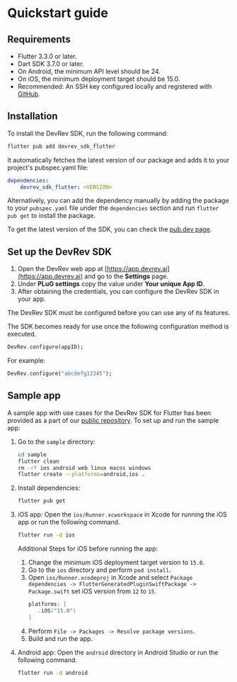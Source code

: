 # Quickstart guide

## Requirements

- Flutter 3.3.0 or later.
- Dart SDK 3.7.0 or later.
- On Android, the minimum API level should be 24.
- On iOS, the minimum deployment target should be 15.0.
- Recommended: An SSH key configured locally and registered with [GitHub](https://docs.github.com/en/github/authenticating-to-github/connecting-to-github-with-ssh).

## Installation

To install the DevRev SDK, run the following command:
```sh
flutter pub add devrev_sdk_flutter
```

It automatically fetches the latest version of our package and adds it to your project's pubspec.yaml file:
```yaml
dependencies:
    devrev_sdk_flutter: <VERSION>
```

Alternatively, you can add the dependency manually by adding the package to your `pubspec.yaml` file under the `dependencies` section and run `flutter pub get` to install the package.

To get the latest version of the SDK, you can check the [pub.dev page](https://pub.dev/packages/devrev_sdk_flutter).

## Set up the DevRev SDK

1. Open the DevRev web app at [https://app.devrev.ai](https://app.devrev.ai) and go to the **Settings** page.
2. Under **PLuG settings** copy the value under **Your unique App ID**.
3. After obtaining the credentials, you can configure the DevRev SDK in your app.

<Callout intent="warning">
The DevRev SDK must be configured before you can use any of its features.
</Callout>

The SDK becomes ready for use once the following configuration method is executed.

```dart
DevRev.configure(appID);
```

For example:

```dart
DevRev.configure("abcdefg12345");
```

## Sample app

A sample app with use cases for the DevRev SDK for Flutter has been provided as a part of our [public repository](https://github.com/devrev/devrev-sdk-flutter). To set up and run the sample app:

1. Go to the `sample` directory:
   ```sh
   cd sample
   flutter clean
   rm -rf ios android web linux macos windows
   flutter create --platforms=android,ios .
   ```

2. Install dependencies:
   ```sh
   flutter pub get
   ```

3. iOS app:
   Open the `ios/Runner.xcworkspace` in Xcode for running the iOS app or run the following command.
   ```sh
   flutter run -d ios
   ```

   Additional Steps for iOS before running the app:
   1. Change the minimum iOS deployment target version to `15.0`.
   2. Go to the `ios` directory and perform `pod install`.
   3. Open `ios/Runner.xcodeproj` in Xcode and select `Package dependencies -> FlutterGeneratedPluginSwiftPackage -> Package.swift` set iOS version from `12` to `15`.
      ```swift
      platforms: [
         .iOS("15.0")
      ]
      ```
   4. Perform `File -> Packages -> Resolve package versions`.
   5. Build and run the app.

4. Android app:
   Open the `android` directory in Android Studio or run the following command.
   ```sh
   flutter run -d android
   ```
